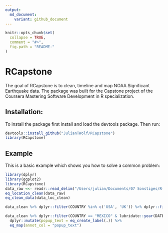 ```yaml
---
output:
  md_document:
    variant: github_document
---
```


<!-- README.md is generated from README.Rmd. Please edit that file -->

```r
knitr::opts_chunk$set(
  collapse = TRUE,
  comment = "#>",
  fig.path = "README-"
)
```

# RCapstone

The goal of RCapstone is to clean, timeline and map NOAA Significant Earthquake data. The package was built for the Capstone project of the Coursera Mastering Software Development in R specialization.

## Installation:

To install the package first install and load the devtools package. Then run:

```r
devtools::install_github("JulianTWolf/RCapstone")
library(RCapstone)
```

## Example

This is a basic example which shows you how to solve a common problem:

```r
library(dplyr)
library(ggplot2)
library(RCapstone)
data_raw <<- readr::read_delim("/Users/julian/Documents/07 Sonstiges/R-Projekte/RCapstone/signif.txt.tsv", col_names=T, delim = "\t")
eq_location_clean(data_raw)
eq_clean_data(data_loc_clean)

data_clean %>% dplyr::filter(COUNTRY %in% c('USA', 'UK')) %>% dplyr::filter(DATE > '2000-01-01') %>% ggplot(aes(x = DATE, y = COUNTRY, color = TOTAL_DEATHS, size = EQ_PRIMARY)) + geom_timeline()

data_clean %>% dplyr::filter(COUNTRY == "MEXICO" & lubridate::year(DATE) >= 2000) %>%
  dplyr::mutate(popup_text = eq_create_label(.)) %>%
  eq_map(annot_col = "popup_text")
```
